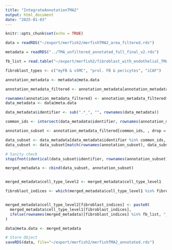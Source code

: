 ```yaml
---
title: "IntegrateAnnotationTMA2"
output: html_document
date: "2025-01-03"
---
```


```r
knitr::opts_chunk$set(echo = TRUE)
```

```r
data = readRDS("~/export/merfish2/merfishTMA2_area_filtered.rds")
```

```r
metadata = readRDS("../TMA_unfiltered_annotated_full_final_v2.rds")
```

```r
fb_list = read.table("~/export/merfish2/fibroblast_with_endothelial_TMA2.txt", colClasses = "character")$V1

```

```r
fibroblast_types <- c("myFB & vSMC", "prol. FB & pericytes", "iCAF")

```


```r
annotation_metadata <- metadata@meta.data

annotation_metadata_filtered <- annotation_metadata[annotation_metadata$orig.ident == "TMA2", ]

rownames(annotation_metadata_filtered) <- annotation_metadata_filtered$identifier
data_metadata <- data@meta.data

data_metadata$identifier <- sub(".*_", "", rownames(data_metadata))

common_ids <- intersect(data_metadata$identifier, rownames(annotation_metadata_filtered))

annotation_subset <- annotation_metadata_filtered[common_ids, , drop = FALSE]

data_subset <- data_metadata[data_metadata$identifier %in% common_ids, , drop = FALSE]
data_subset <- data_subset[match(rownames(annotation_subset), data_subset$identifier), ]

# Sanity check
stopifnot(identical(data_subset$identifier, rownames(annotation_subset)))

merged_metadata <- cbind(data_subset, annotation_subset)


merged_metadata$cell_type_level2 <- merged_metadata$cell_type_level1

fibroblast_indices <- which(merged_metadata$cell_type_level1 %in% fibroblast_types)


merged_metadata$cell_type_level2[fibroblast_indices] <- paste0(
  merged_metadata$cell_type_level1[fibroblast_indices],
  ifelse(rownames(merged_metadata)[fibroblast_indices] %in% fb_list, "_atEC", "_dist")
)

data@meta.data <- merged_metadata
```



```r
# Store Object
saveRDS(data, file="~/export/merfish2/merfishTMA2_annotated.rds")
```
